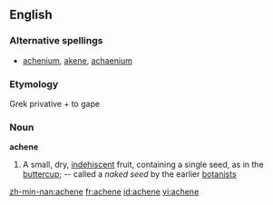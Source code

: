 ==English==

===Alternative spellings===
* [[achenium]], [[akene]], [[achaenium]]

===Etymology===
Grek privative + to gape

===Noun===
'''achene'''
# {{botany}} A small, dry, [[indehiscent]] fruit, containing a single seed, as in the [[buttercup]]; -- called a ''naked seed'' by the earlier [[botanists]]

[[zh-min-nan:achene]]
[[fr:achene]]
[[id:achene]]
[[vi:achene]]